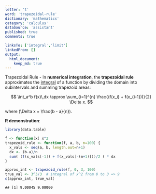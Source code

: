 ```yaml
---
letter: 't'
word: 'trapezoidal-rule'
dictionary: 'mathematics'
category: 'calculus'
dataSource: 'assistant'
published: true
comments: true

linksTo: ['integral','limit']
linkedFrom: []
output:
  html_document:
    keep_md: true
---
```




<a id="trapezoidal-rule">Trapezoidal Rule</a> - In **numerical integration**, the **trapezoidal rule** approximates the [integral](#integral) of a function by dividing the domain into subintervals and summing trapezoid areas:

$$
\int_a^b f(x)\,dx \approx \sum_{i=1}^{n} \frac{(f(x_i) + f(x_{i-1}))}{2} \Delta x.
$$

where \(\Delta x = \frac{b - a}{n}\).

**R demonstration**:


``` r
library(data.table)

f <- function(x) x^2
trapezoid_rule <- function(f, a, b, n=100) {
  x_vals <- seq(a, b, length.out=n+1)
  dx <- (b-a)/n
  sum( (f(x_vals[-1]) + f(x_vals[-(n+1)]))/2 ) * dx
}

approx_int <- trapezoid_rule(f, 0, 3, 100)
true_val <- 3^3/3  # integral of x^2 from 0 to 3 => 9
c(approx_int, true_val)
```

```
## [1] 9.00045 9.00000
```
